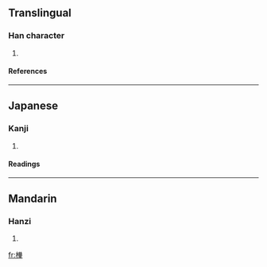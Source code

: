 ==Translingual==
===Han character===
{{Han char|rn=75|rad=木|as=13|sn=17|four=|canj=木廿金十 (DTCJ)}}
# {{defn|Han|sort=木13}}
====References====
{{Han ref|kx=0556.210|dkj=15653|dj=0945.360|hdz=21299.050|uh=6A8B|ud=27275}}

----
==Japanese==
===Kanji===
{{ja-kanji|grade=|rs=木13}}
# {{defn|Japanese}} 
====Readings====
{{ja-readings|on=[[きょく]] (kyoku), [[こく]] (koku), [[きょう]] (kyō)|kun=[[かんじき]] (kanjiki)}}

----
==Mandarin==
===Hanzi===
{{cmn-hanzi|pin=[[jū]] ([[ju1]])|wg=chü<sup>1</sup>}}
# {{defn|Mandarin}}

[[fr:檋]]